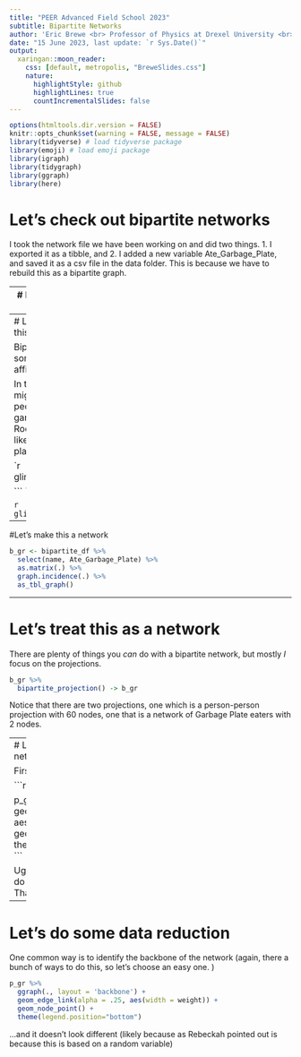 ```yaml
---
title: "PEER Advanced Field School 2023"
subtitle: Bipartite Networks
author: 'Eric Brewe <br> Professor of Physics at Drexel University <br>'
date: "15 June 2023, last update: `r Sys.Date()`"
output: 
  xaringan::moon_reader:
    css: [default, metropolis, "BreweSlides.css"]
    nature:
      highlightStyle: github
      highlightLines: true
      countIncrementalSlides: false
---
```


```r
options(htmltools.dir.version = FALSE)
knitr::opts_chunk$set(warning = FALSE, message = FALSE)
library(tidyverse) # load tidyverse package
library(emoji) # load emoji package
library(igraph)
library(tidygraph)
library(ggraph)
library(here)

```

# Let's check out bipartite networks 

I took the network file we have been working on and did two things. 1. I exported it as a tibble, and 2. I added a new variable Ate_Garbage_Plate, and saved it as a csv file in the data folder. This is because we have to rebuild this as a bipartite graph.

---
# Let's load this new csv

````
```r

bipartite_df <- read_csv(here("data", "bipartite_df.csv"))

```
````


```r

bipartite_df <- read_csv(here("static/slides/PEER_network_school_2023/data", "bipartite_df.csv"))

```

---
# Let's take a look at this

Bipartite Networks are sometimes known as affiliation networks.

In this example we might imagine that people who eat garbage plate (a Rochester classic), like to eat garbage plate together?

````
```r

glimpse(bipartite_df)

```
````


```r
glimpse(bipartite_df)
```

---

#Let's make this a network



```r

b_gr <- bipartite_df %>% 
  select(name, Ate_Garbage_Plate) %>%
  as.matrix(.) %>%
  graph.incidence(.) %>%
  as_tbl_graph()


```


---

# Let's treat this as a network

There are plenty of things you *can* do with a bipartite network, but mostly *I* focus on the projections.

```r


b_gr %>%
  bipartite_projection() -> b_gr


```

Notice that there are two projections, one which is a person-person projection with 60 nodes, one that is a network of Garbage Plate eaters with 2 nodes. 

---
# Let's look at the person-person network

First, the person-person network 

```r

p_gr <- b_gr$proj1

p_gr %>% 
  ggraph(.) +
  geom_edge_link(alpha = .25, aes(width = weight)) +
  geom_node_point() +
  theme(legend.position="bottom")
```

Ugh...way too dense!  We need to do some sort of data reduction.  That is a different class. But...

---

# Let's do some data reduction
One common way is to identify the backbone of the network (again, there a bunch of ways to do this, so let's choose an easy one. )

```r

p_gr %>% 
  ggraph(., layout = 'backbone') +
  geom_edge_link(alpha = .25, aes(width = weight)) +
  geom_node_point() +
  theme(legend.position="bottom")
```

...and it doesn't look different (likely because as Rebeckah pointed out is because this is based on a random variable)
